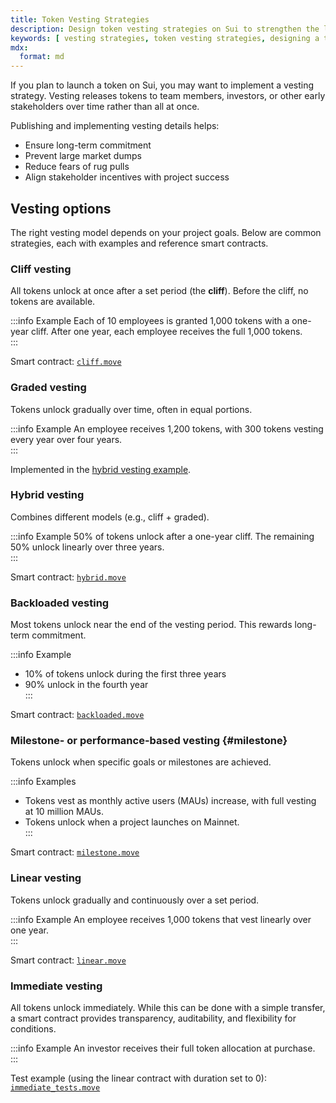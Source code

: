 ```yaml
---
title: Token Vesting Strategies
description: Design token vesting strategies on Sui to strengthen the long-term outlook of your project and align stakeholder incentives. 
keywords: [ vesting strategies, token vesting strategies, designing a token launch, designing token vesting, how to design token vesting, vesting options, token vest strategies, how to vest tokens, how to design token vest ]
mdx:
  format: md
---
```


If you plan to launch a token on Sui, you may want to implement a vesting strategy. Vesting releases tokens to team members, investors, or other early stakeholders over time rather than all at once.  

Publishing and implementing vesting details helps:  

- Ensure long-term commitment  
- Prevent large market dumps  
- Reduce fears of rug pulls  
- Align stakeholder incentives with project success  

## Vesting options

The right vesting model depends on your project goals. Below are common strategies, each with examples and reference smart contracts.  

### Cliff vesting

All tokens unlock at once after a set period (the **cliff**). Before the cliff, no tokens are available.  

:::info Example
Each of 10 employees is granted 1,000 tokens with a one-year cliff. After one year, each employee receives the full 1,000 tokens.  
:::

Smart contract: [`cliff.move`](../../../../examples/vesting/sources/cliff.move)  

### Graded vesting

Tokens unlock gradually over time, often in equal portions.  

:::info Example
An employee receives 1,200 tokens, with 300 tokens vesting every year over four years.  
:::

Implemented in the [hybrid vesting example](#hybrid-vesting).  

### Hybrid vesting

Combines different models (e.g., cliff + graded).  

:::info Example
50% of tokens unlock after a one-year cliff. The remaining 50% unlock linearly over three years.  
:::

Smart contract: [`hybrid.move`](../../../../examples/vesting/sources/hybrid.move)  

### Backloaded vesting

Most tokens unlock near the end of the vesting period. This rewards long-term commitment.  

:::info Example
- 10% of tokens unlock during the first three years  
- 90% unlock in the fourth year  
:::

Smart contract: [`backloaded.move`](../../../../examples/vesting/sources/backloaded.move)  

### Milestone- or performance-based vesting {#milestone}

Tokens unlock when specific goals or milestones are achieved.  

:::info Examples
- Tokens vest as monthly active users (MAUs) increase, with full vesting at 10 million MAUs.  
- Tokens unlock when a project launches on Mainnet.  
:::

Smart contract: [`milestone.move`](../../../../examples/vesting/sources/milestone.move)  

### Linear vesting

Tokens unlock gradually and continuously over a set period.  

:::info Example
An employee receives 1,000 tokens that vest linearly over one year.  
:::

Smart contract: [`linear.move`](../../../../examples/vesting/sources/linear.move)  

### Immediate vesting

All tokens unlock immediately. While this can be done with a simple transfer, a smart contract provides transparency, auditability, and flexibility for conditions.  

:::info Example
An investor receives their full token allocation at purchase.  
:::

Test example (using the linear contract with duration set to 0): [`immediate_tests.move`](../../../../examples/vesting/tests/immediate_tests.move)  
